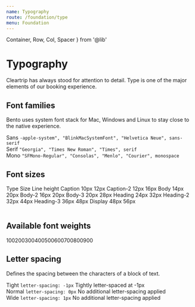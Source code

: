 ```yaml
---
name: Typography
route: /foundation/type
menu: Foundation
---
```



  Container,
  Row,
  Col,
  Spacer
} from '@lib'



# Typography

Cleartrip has always stood for attention to detail. Type is one of the major elements of our booking experience.

## Font families
Bento uses system font stack for Mac, Windows and Linux to stay close to the native experience.

<div class="flex pb-20">
<span class="w-10p fs-body-2">Sans</span>
<code>-apple-system", "BlinkMacSystemFont", "Helvetica Neue", sans-serif</code>
</div>
<div class="flex pb-20">
<span class="w-10p fs-body-2">Serif</span>
<code>"Georgia", "Times New Roman", "Times", serif</code>
</div>
<div class="flex pb-20">
<span class="w-10p fs-body-2">Mono</span>
<code>"SFMono-Regular", "Consolas", "Menlo", "Courier", monospace</code>
</div>

## Font sizes
<Table>
    <TRow class="flex flex-between p-12 bg-grey-05 c-pointer">
        <TCol class="flex-1 flex flex-start c-grey-50 fw-500">
            Type
        </TCol>
        <TCol class="flex-1 flex flex-start c-grey-50 fw-500">
            Size
        </TCol>
        <TCol class="flex-1 flex flex-start c-grey-50 fw-500">
            Line height
        </TCol>
    </TRow>
    <TRow class="flex flex-between p-12 c-pointer fs-caption">
        <TCol class="flex-1 flex flex-start">
            Caption
        </TCol>
        <TCol class="flex-1 flex flex-start">
            10px
        </TCol>
        <TCol class="flex-1 flex flex-start">
            12px
        </TCol>
    </TRow>
    <TRow class="flex flex-between p-12 c-pointer fs-caption-2">
        <TCol class="flex-1 flex flex-start">
            Caption-2
        </TCol>
        <TCol class="flex-1 flex flex-start">
            12px
        </TCol>
        <TCol class="flex-1 flex flex-start">
            16px
        </TCol>
    </TRow>
    <TRow class="flex flex-between p-12 c-pointer fs-body">
        <TCol class="flex-1 flex flex-start">
            Body
        </TCol>
        <TCol class="flex-1 flex flex-start">
            14px
        </TCol>
        <TCol class="flex-1 flex flex-start">
            20px
        </TCol>
    </TRow>
    <TRow class="flex flex-between p-12 c-pointer fs-body-2">
        <TCol class="flex-1 flex flex-start">
            Body-2
        </TCol>
        <TCol class="flex-1 flex flex-start">
            16px
        </TCol>
        <TCol class="flex-1 flex flex-start">
            20px
        </TCol>
    </TRow>
    <TRow class="flex flex-between p-12 c-pointer fs-body-2">
        <TCol class="flex-1 flex flex-start">
            Body-3
        </TCol>
        <TCol class="flex-1 flex flex-start">
            20px
        </TCol>
        <TCol class="flex-1 flex flex-start">
            28px
        </TCol>
    </TRow>
    <TRow class="flex flex-between p-12 c-pointer fs-heading">
        <TCol class="flex-1 flex flex-start">
            Heading
        </TCol>
        <TCol class="flex-1 flex flex-start">
            24px
        </TCol>
        <TCol class="flex-1 flex flex-start">
            32px
        </TCol>
    </TRow>
    <TRow class="flex flex-between p-12 c-pointer fs-heading-2">
        <TCol class="flex-1 flex flex-start">
            Heading-2
        </TCol>
        <TCol class="flex-1 flex flex-start">
            32px
        </TCol>
        <TCol class="flex-1 flex flex-start">
            44px
        </TCol>
    </TRow>
    <TRow class="flex flex-between p-12 c-pointer fs-heading-3">
        <TCol class="flex-1 flex flex-start">
            Heading-3
        </TCol>
        <TCol class="flex-1 flex flex-start">
            36px
        </TCol>
        <TCol class="flex-1 flex flex-start">
            48px
        </TCol>
    </TRow>
    <TRow class="flex flex-between p-12 c-pointer fs-display">
        <TCol class="flex-1 flex flex-start">
            Display
        </TCol>
        <TCol class="flex-1 flex flex-start">
            48px
        </TCol>
        <TCol class="flex-1 flex flex-start">
            56px
        </TCol>
    </TRow>

</Table>

## Available font weights
<div class="flex">
<span class="fs-body-2 fw-100 pr-12">100</span><span class="fs-body-2 fw-200 pr-12">200</span><span class="fs-body-2 fw-300 pr-12">300</span><span class="fs-body-2 fw-400 pr-12">400</span><span class="fs-body-2 fw-500 pr-12">500</span><span class="fs-body-2 fw-600 pr-12">600</span><span class="fs-body-2 fw-700 pr-12">700</span><span class="fs-body-2 fw-800 pr-12">800</span><span class="fs-body-2 fw-900 pr-12">900</span>
</div>

## Letter spacing
Defines the spacing between the characters of a block of text.
<div>
<div class="flex pb-20">
<span class="flex flex-start w-10p fs-body-2 ls-tight">Tight</span>
<code class="flex flex-center w-30p">letter-spacing: -1px</code>
<span class="flex flex-1 flex-start ls-tight fs-body-2 pl-20">Tightly letter-spaced at -1px</span>
</div>
<div class="flex pb-20">
<span class="flex flex-start w-10p fs-body-2 ls-normal">Normal</span>
<code class="flex flex-center w-30p">letter-spacing: 0px</code>
<span class="flex flex-1 flex-start ls-normal fs-body-2 pl-20">No additional letter-spacing applied</span>
</div>
<div class="flex pb-20">
<span class="flex flex-start w-10p fs-body-2 ls-wide">Wide</span>
<code class="flex flex-center w-30p">letter-spacing: 1px</code>
<span class="flex flex-1 flex-start ls-wide fs-body-2 pl-20">No additional letter-spacing applied</span>
</div>
</div>